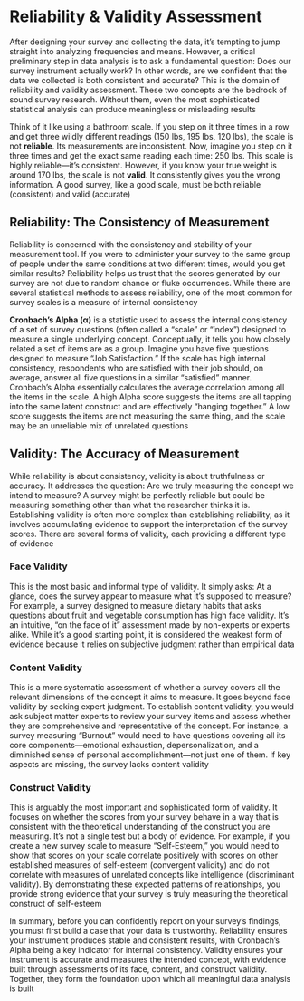 # **Reliability & Validity Assessment** {-}

After designing your survey and collecting the data, it's tempting to jump straight into analyzing frequencies and means. However, a critical preliminary step in data analysis is to ask a fundamental question: Does our survey instrument actually work? In other words, are we confident that the data we collected is both consistent and accurate? This is the domain of reliability and validity assessment. These two concepts are the bedrock of sound survey research. Without them, even the most sophisticated statistical analysis can produce meaningless or misleading results

Think of it like using a bathroom scale. If you step on it three times in a row and get three wildly different readings (150 lbs, 195 lbs, 120 lbs), the scale is not **reliable**. Its measurements are inconsistent. Now, imagine you step on it three times and get the exact same reading each time: 250 lbs. This scale is highly reliable—it's consistent. However, if you know your true weight is around 170 lbs, the scale is not **valid**. It consistently gives you the wrong information. A good survey, like a good scale, must be both reliable (consistent) and valid (accurate)

## **Reliability: The Consistency of Measurement** {-}

Reliability is concerned with the consistency and stability of your measurement tool. If you were to administer your survey to the same group of people under the same conditions at two different times, would you get similar results? Reliability helps us trust that the scores generated by our survey are not due to random chance or fluke occurrences. While there are several statistical methods to assess reliability, one of the most common for survey scales is a measure of internal consistency

**Cronbach's Alpha (α)** is a statistic used to assess the internal consistency of a set of survey questions (often called a "scale" or "index") designed to measure a single underlying concept. Conceptually, it tells you how closely related a set of items are as a group. Imagine you have five questions designed to measure "Job Satisfaction." If the scale has high internal consistency, respondents who are satisfied with their job should, on average, answer all five questions in a similar "satisfied" manner. Cronbach’s Alpha essentially calculates the average correlation among all the items in the scale. A high Alpha score suggests the items are all tapping into the same latent construct and are effectively "hanging together." A low score suggests the items are not measuring the same thing, and the scale may be an unreliable mix of unrelated questions

## **Validity: The Accuracy of Measurement** {-}

While reliability is about consistency, validity is about truthfulness or accuracy. It addresses the question: Are we truly measuring the concept we intend to measure? A survey might be perfectly reliable but could be measuring something other than what the researcher thinks it is. Establishing validity is often more complex than establishing reliability, as it involves accumulating evidence to support the interpretation of the survey scores. There are several forms of validity, each providing a different type of evidence

### **Face Validity** {-}

This is the most basic and informal type of validity. It simply asks: At a glance, does the survey appear to measure what it's supposed to measure? For example, a survey designed to measure dietary habits that asks questions about fruit and vegetable consumption has high face validity. It's an intuitive, "on the face of it" assessment made by non-experts or experts alike. While it's a good starting point, it is considered the weakest form of evidence because it relies on subjective judgment rather than empirical data

### **Content Validity** {-}

This is a more systematic assessment of whether a survey covers all the relevant dimensions of the concept it aims to measure. It goes beyond face validity by seeking expert judgment. To establish content validity, you would ask subject matter experts to review your survey items and assess whether they are comprehensive and representative of the concept. For instance, a survey measuring "Burnout" would need to have questions covering all its core components—emotional exhaustion, depersonalization, and a diminished sense of personal accomplishment—not just one of them. If key aspects are missing, the survey lacks content validity

### **Construct Validity** {-}

This is arguably the most important and sophisticated form of validity. It focuses on whether the scores from your survey behave in a way that is consistent with the theoretical understanding of the construct you are measuring. It’s not a single test but a body of evidence. For example, if you create a new survey scale to measure "Self-Esteem," you would need to show that scores on your scale correlate positively with scores on other established measures of self-esteem (convergent validity) and do not correlate with measures of unrelated concepts like intelligence (discriminant validity). By demonstrating these expected patterns of relationships, you provide strong evidence that your survey is truly measuring the theoretical construct of self-esteem

In summary, before you can confidently report on your survey's findings, you must first build a case that your data is trustworthy. Reliability ensures your instrument produces stable and consistent results, with Cronbach's Alpha being a key indicator for internal consistency. Validity ensures your instrument is accurate and measures the intended concept, with evidence built through assessments of its face, content, and construct validity. Together, they form the foundation upon which all meaningful data analysis is built
